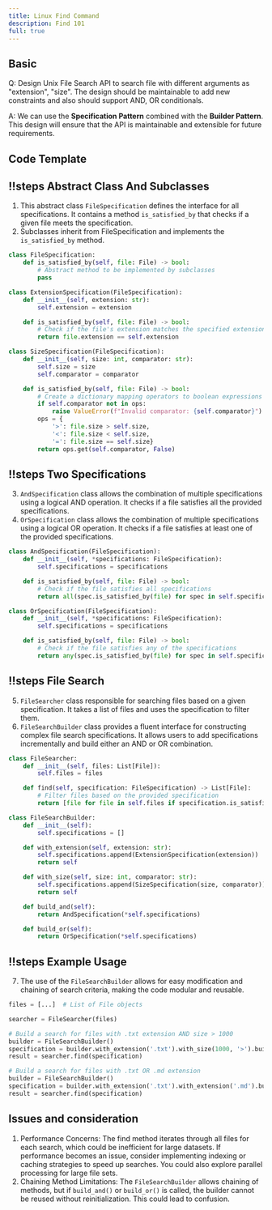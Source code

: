 ```yaml
---
title: Linux Find Command
description: Find 101
full: true
---
```



## Basic

Q: Design Unix File Search API to search file with different arguments as "extension", "size". The design should be maintainable to add new constraints and also should support AND, OR conditionals.

A: We can use the **Specification Pattern** combined with the **Builder Pattern**. This design will ensure that the API is maintainable and extensible for future requirements.



## Code Template


<Scrollycoding>

## !!steps Abstract Class And Subclasses

1. This abstract class `FileSpecification` defines the interface for all specifications. It contains a method `is_satisfied_by` that checks if a given file meets the specification.
2. Subclasses inherit from FileSpecification and implements the `is_satisfied_by` method.


```python !code
class FileSpecification:
    def is_satisfied_by(self, file: File) -> bool:
        # Abstract method to be implemented by subclasses
        pass

class ExtensionSpecification(FileSpecification):
    def __init__(self, extension: str):
        self.extension = extension

    def is_satisfied_by(self, file: File) -> bool:
        # Check if the file's extension matches the specified extension
        return file.extension == self.extension

class SizeSpecification(FileSpecification):
    def __init__(self, size: int, comparator: str):
        self.size = size
        self.comparator = comparator

    def is_satisfied_by(self, file: File) -> bool:
        # Create a dictionary mapping operators to boolean expressions
        if self.comparator not in ops:
            raise ValueError(f"Invalid comparator: {self.comparator}")
        ops = {
            '>': file.size > self.size,
            '<': file.size < self.size,
            '=': file.size == self.size}
        return ops.get(self.comparator, False)
```

## !!steps Two Specifications

3. `AndSpecification` class allows the combination of multiple specifications using a logical AND operation.
It checks if a file satisfies all the provided specifications.
4. `OrSpecification` class allows the combination of multiple specifications using a logical OR operation.
It checks if a file satisfies at least one of the provided specifications.

```python !code
class AndSpecification(FileSpecification):
    def __init__(self, *specifications: FileSpecification):
        self.specifications = specifications

    def is_satisfied_by(self, file: File) -> bool:
        # Check if the file satisfies all specifications
        return all(spec.is_satisfied_by(file) for spec in self.specifications)

class OrSpecification(FileSpecification):
    def __init__(self, *specifications: FileSpecification):
        self.specifications = specifications

    def is_satisfied_by(self, file: File) -> bool:
        # Check if the file satisfies any of the specifications
        return any(spec.is_satisfied_by(file) for spec in self.specifications)
```


## !!steps File Search

5. `FileSearcher` class responsible for searching files based on a given specification. It takes a list of files and uses the specification to filter them.
6. `FileSearchBuilder` class provides a fluent interface for constructing complex file search specifications.
It allows users to add specifications incrementally and build either an AND or OR combination.

```python !code
class FileSearcher:
    def __init__(self, files: List[File]):
        self.files = files

    def find(self, specification: FileSpecification) -> List[File]:
        # Filter files based on the provided specification
        return [file for file in self.files if specification.is_satisfied_by(file)]

class FileSearchBuilder:
    def __init__(self):
        self.specifications = []

    def with_extension(self, extension: str):
        self.specifications.append(ExtensionSpecification(extension))
        return self

    def with_size(self, size: int, comparator: str):
        self.specifications.append(SizeSpecification(size, comparator))
        return self

    def build_and(self):
        return AndSpecification(*self.specifications)

    def build_or(self):
        return OrSpecification(*self.specifications)
```

## !!steps Example Usage

7. The use of the `FileSearchBuilder` allows for easy modification and chaining of search criteria, making the code modular and reusable.

```python !code
files = [...]  # List of File objects

searcher = FileSearcher(files)

# Build a search for files with .txt extension AND size > 1000
builder = FileSearchBuilder()
specification = builder.with_extension('.txt').with_size(1000, '>').build_and()
result = searcher.find(specification)

# Build a search for files with .txt OR .md extension
builder = FileSearchBuilder()
specification = builder.with_extension('.txt').with_extension('.md').build_or()
result = searcher.find(specification)
```


</Scrollycoding>

## Issues and consideration
1. Performance Concerns: The find method iterates through all files for each search, which could be inefficient for large datasets. If performance becomes an issue, consider implementing indexing or caching strategies to speed up searches. You could also explore parallel processing for large file sets.
2. Chaining Method Limitations: The `FileSearchBuilder` allows chaining of methods, but if `build_and()` or `build_or()` is called, the builder cannot be reused without reinitialization. This could lead to confusion.



